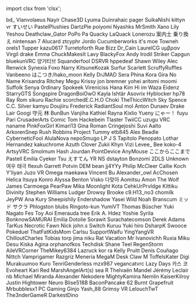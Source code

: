﻿import clsx from 'clsx';


<!-- Reminder that not only HTML chars have to be escaped, MDX chars also need to be (such as a space followed by an underscore). -->
<Patronelt k="5" ias="1" sp="1" >bd&#0095;</Patronelt> <Patronelt k="3" ias="1" sp="1" >Vianvolaeus</Patronelt> <Patronelt k="3" ias="1" sp="1" >Nayir</Patronelt> <Patronelt k="3" ias="1" sp="0" >Chase3D</Patronelt> <Patronelt k="2" ias="1" sp="1" >Lyuma</Patronelt> 
<Patronelt k="2" ias="1" sp="1" >Duinrahaic</Patronelt> <Patronelt k="2" ias="1" sp="1" >pager</Patronelt> <Patronelt k="2" ias="1" sp="1" >SuikaNishi</Patronelt> <Patronelt k="2" ias="1" sp="1" >kittyn vr</Patronelt> <Patronelt k="2" ias="1" sp="1" >すいせい</Patronelt> 
<Patronelt k="2" ias="1" sp="1" >PastelPlushies</Patronelt> <Patronelt k="2" ias="1" sp="1" >DartzPie</Patronelt> <Patronelt k="2" ias="1" sp="1" >poiyomi</Patronelt> <Patronelt k="2" ias="1" sp="1" >Nyashks</Patronelt> <Patronelt k="2" ias="1" sp="1" >MrSmith</Patronelt> 
<Patronelt k="2" ias="1" sp="1" >Xano</Patronelt> <Patronelt k="2" ias="1" sp="1" >Lily</Patronelt> <Patronelt k="2" ias="1" sp="1" >Yeshou</Patronelt> <Patronelt k="2" ias="1" sp="1" >Deathclaw&#0095;Gator</Patronelt> <Patronelt k="2" ias="1" sp="1" >PoPo Pa</Patronelt> 
<Patronelt k="2" ias="1" sp="1" >Quacky LaQuack</Patronelt> <Patronelt k="2" ias="1" sp="1" >Lonerozu</Patronelt> <Patronelt k="2" ias="1" sp="1" >案内士 乗り換え</Patronelt> <Patronelt k="2" ias="1" sp="0" >nintensan 7</Patronelt> <Patronelt k="2" ias="1" sp="0" >Alucard</Patronelt> 
<Patronelt k="2" ias="1" sp="0" >ztcyphr</Patronelt> <Patronelt k="0" ias="1" sp="1" >Jordo</Patronelt> <Patronelt k="0" ias="0" sp="1" >Cucumberworks</Patronelt> <Patronelt k="0" ias="0" sp="1" >it&#0039;s moe</Patronelt> <Patronelt k="0" ias="1" sp="1" >Towneh</Patronelt> 
<Patronelt k="0" ias="0" sp="1" >orels1</Patronelt> <Patronelt k="0" ias="0" sp="1" >Tupper</Patronelt> <Patronelt k="0" ias="0" sp="1" >kazu0617</Patronelt> <Patronelt k="0" ias="1" sp="1" >Turretoforth</Patronelt> <Patronelt k="0" ias="0" sp="1" >Rue</Patronelt> 
<Patronelt k="0" ias="1" sp="1" >Bizz</Patronelt> <Patronelt k="0" ias="1" sp="1" >Dr&#0095;Cain</Patronelt> <Patronelt k="0" ias="0" sp="1" >LaurelCG</Patronelt> <Patronelt k="0" ias="1" sp="1" >υμβραν</Patronelt> <Patronelt k="0" ias="0" sp="1" >Virgil drake</Patronelt> 
<Patronelt k="0" ias="1" sp="1" >Emma</Patronelt> <Patronelt k="0" ias="1" sp="1" >ChuckMakesIt</Patronelt> <Patronelt k="0" ias="0" sp="1" >Lavy</Patronelt> <Patronelt k="0" ias="0" sp="1" >BlackyFox</Patronelt> <Patronelt k="0" ias="1" sp="1" >Andy</Patronelt> 
<Patronelt k="0" ias="0" sp="1" >Irodil Striker</Patronelt> <Patronelt k="0" ias="0" sp="1" >Capgun</Patronelt> <Patronelt k="0" ias="1" sp="1" >bluekunVRC</Patronelt> <Patronelt k="0" ias="1" sp="1" >양거티브</Patronelt> <Patronelt k="0" ias="1" sp="1" >Squanderfool</Patronelt> 
<Patronelt k="0" ias="1" sp="1" >DSRVR</Patronelt> <Patronelt k="0" ias="1" sp="1" >hppedeaf</Patronelt> <Patronelt k="0" ias="1" sp="1" >Shawn Wiley</Patronelt> <Patronelt k="0" ias="1" sp="1" >Alec Renwick</Patronelt> <Patronelt k="0" ias="1" sp="1" >Synexia Foxo</Patronelt> 
<Patronelt k="0" ias="1" sp="1" >Narry</Patronelt> <Patronelt k="0" ias="1" sp="1" >KitsuneKozak</Patronelt> <Patronelt k="0" ias="1" sp="1" >Surfur</Patronelt> <Patronelt k="0" ias="1" sp="1" >Scarlett</Patronelt> <Patronelt k="0" ias="1" sp="1" >ScruffyRuffles</Patronelt> 
<Patronelt k="0" ias="1" sp="1" >Vanbeeno</Patronelt> <Patronelt k="0" ias="1" sp="1" >はこつき&#0047;hako&#0095;moon</Patronelt> <Patronelt k="0" ias="1" sp="1" >Kelly</Patronelt> <Patronelt k="0" ias="1" sp="1" >DrJMAD</Patronelt> <Patronelt k="0" ias="1" sp="1" >Sera Phina</Patronelt> 
<Patronelt k="0" ias="1" sp="1" >Kora Gira</Patronelt> <Patronelt k="0" ias="1" sp="1" >No Name</Patronelt> <Patronelt k="0" ias="1" sp="1" >Krisandra Ritchey</Patronelt> <Patronelt k="0" ias="1" sp="1" >Megu</Patronelt> <Patronelt k="0" ias="0" sp="1" >Krissy</Patronelt> 
<Patronelt k="0" ias="1" sp="1" >jon bremner</Patronelt> <Patronelt k="0" ias="1" sp="1" >yohei aritomi</Patronelt> <Patronelt k="0" ias="1" sp="1" >moomi</Patronelt> <Patronelt k="0" ias="1" sp="1" >Suffolk</Patronelt> <Patronelt k="0" ias="1" sp="1" >Senya</Patronelt> 
<Patronelt k="0" ias="1" sp="1" >0rdinary</Patronelt> <Patronelt k="0" ias="1" sp="1" >Spokeek</Patronelt> <Patronelt k="0" ias="1" sp="1" >Vireniciss</Patronelt> <Patronelt k="0" ias="1" sp="1" >Hana Kim</Patronelt> <Patronelt k="0" ias="1" sp="1" >Hi im Waza</Patronelt> 
<Patronelt k="0" ias="1" sp="1" >Eidenz</Patronelt> <Patronelt k="0" ias="1" sp="1" >StarryGTS</Patronelt> <Patronelt k="0" ias="1" sp="1" >Songspire</Patronelt> <Patronelt k="0" ias="1" sp="1" >DragonBoiOwO</Patronelt> <Patronelt k="0" ias="1" sp="1" >Kayla</Patronelt> 
<Patronelt k="0" ias="1" sp="1" >Ishtãr</Patronelt> <Patronelt k="0" ias="1" sp="1" >Asovrix</Patronelt> <Patronelt k="0" ias="1" sp="1" >Hyblocker</Patronelt> <Patronelt k="0" ias="1" sp="1" >hp78</Patronelt> <Patronelt k="0" ias="1" sp="1" >Ray Rom</Patronelt> 
<Patronelt k="0" ias="1" sp="1" >sikuru</Patronelt> <Patronelt k="0" ias="1" sp="1" >Rachie</Patronelt> <Patronelt k="0" ias="0" sp="1" >scorchedE&#0046;C&#0046;H&#0046;O</Patronelt> <Patronelt k="0" ias="1" sp="1" >Choki</Patronelt> <Patronelt k="0" ias="1" sp="1" >TheThiccWitch</Patronelt> 
<Patronelt k="0" ias="0" sp="1" >Sky Spence</Patronelt> <Patronelt k="0" ias="1" sp="1" >C&#0046;C&#0046; Silver</Patronelt> <Patronelt k="0" ias="1" sp="1" >kamyu</Patronelt> <Patronelt k="0" ias="1" sp="1" >Doujiiru</Patronelt> <Patronelt k="0" ias="1" sp="1" >Frederick</Patronelt> 
<Patronelt k="0" ias="1" sp="1" >RadiantSoul</Patronelt> <Patronelt k="0" ias="1" sp="1" >mol</Patronelt> <Patronelt k="0" ias="1" sp="1" >Anton Dunaev</Patronelt> <Patronelt k="0" ias="1" sp="1" >Drake Lair</Patronelt> <Patronelt k="0" ias="1" sp="1" >Googi</Patronelt> 
<Patronelt k="0" ias="1" sp="1" >守元 林</Patronelt> <Patronelt k="0" ias="1" sp="1" >BunBun</Patronelt> <Patronelt k="0" ias="1" sp="1" >Vanjiha</Patronelt> <Patronelt k="0" ias="1" sp="1" >Kathiel Rayna</Patronelt> <Patronelt k="0" ias="1" sp="1" >Kixlio Yueny</Patronelt> 
<Patronelt k="0" ias="1" sp="1" >にゃー！</Patronelt> <Patronelt k="0" ias="1" sp="1" >fuyu</Patronelt> <Patronelt k="0" ias="1" sp="1" >Pari</Patronelt> <Patronelt k="0" ias="0" sp="1" >CrusaderArts</Patronelt> <Patronelt k="0" ias="1" sp="1" >Comic Tom</Patronelt> 
<Patronelt k="0" ias="1" sp="1" >Hackebein</Patronelt> <Patronelt k="0" ias="0" sp="1" >Tlaster</Patronelt> <Patronelt k="0" ias="1" sp="1" >TwiiCC</Patronelt> <Patronelt k="0" ias="1" sp="1" >uzugu</Patronelt> <Patronelt k="0" ias="1" sp="1" >VRC naname</Patronelt> 
<Patronelt k="0" ias="1" sp="1" >PinkFoxGirl</Patronelt> <Patronelt k="0" ias="0" sp="1" >Kimari13</Patronelt> <Patronelt k="0" ias="0" sp="1" >Gina Roman</Patronelt> <Patronelt k="0" ias="1" sp="1" >Cringejoshi</Patronelt> <Patronelt k="0" ias="1" sp="1" >Suvi Aalto</Patronelt> 
<Patronelt k="0" ias="1" sp="1" >ArkorenSnep</Patronelt> <Patronelt k="0" ias="1" sp="1" >Rush Robbins</Patronelt> <Patronelt k="0" ias="1" sp="1" >Project</Patronelt> <Patronelt k="0" ias="1" sp="1" >Tummy</Patronelt> <Patronelt k="0" ias="1" sp="1" >etb845</Patronelt> 
<Patronelt k="0" ias="0" sp="1" >Alex Beadle</Patronelt> <Patronelt k="0" ias="0" sp="1" >CyberneticFool</Patronelt> <Patronelt k="0" ias="1" sp="1" >AlulaNova</Patronelt> <Patronelt k="0" ias="0" sp="1" >nepoSmugo</Patronelt> <Patronelt k="0" ias="1" sp="1" >LP</Patronelt> 
<Patronelt k="0" ias="1" sp="1" >J S</Patronelt> <Patronelt k="0" ias="1" sp="1" >Tapitolo Penopato</Patronelt> <Patronelt k="0" ias="1" sp="1" >Lothar Hernandez</Patronelt> <Patronelt k="0" ias="1" sp="1" >kakuchrome</Patronelt> <Patronelt k="0" ias="1" sp="1" >Azuth</Patronelt> 
<Patronelt k="0" ias="0" sp="1" >Clover</Patronelt> <Patronelt k="0" ias="1" sp="1" >Zukii</Patronelt> <Patronelt k="0" ias="1" sp="1" >Khyn</Patronelt> <Patronelt k="0" ias="1" sp="1" >Vizi</Patronelt> <Patronelt k="0" ias="1" sp="1" >Levee&#0095;</Patronelt> 
<Patronelt k="0" ias="1" sp="1" >Bee</Patronelt> <Patronelt k="0" ias="1" sp="1" >koko&#0045;4</Patronelt> <Patronelt k="0" ias="1" sp="1" >ArtsyVRC</Patronelt> <Patronelt k="0" ias="1" sp="1" >Smolmum</Patronelt> <Patronelt k="0" ias="1" sp="1" >Hash Jourdan</Patronelt> 
<Patronelt k="0" ias="1" sp="1" >PointDevice</Patronelt> <Patronelt k="0" ias="1" sp="1" >AnyMouse</Patronelt> <Patronelt k="0" ias="1" sp="1" >ここからここまで</Patronelt> <Patronelt k="0" ias="1" sp="1" >Pastell Emilia</Patronelt> <Patronelt k="0" ias="0" sp="1" >Cyeker</Patronelt> 
<Patronelt k="0" ias="0" sp="1" >Tsu</Patronelt> <Patronelt k="0" ias="1" sp="1" >えすてん</Patronelt> <Patronelt k="0" ias="0" sp="1" >YR NS</Patronelt> <Patronelt k="0" ias="1" sp="1" >dstayton</Patronelt> <Patronelt k="0" ias="1" sp="1" >Bonzomi</Patronelt> 
<Patronelt k="0" ias="1" sp="1" >2DLS</Patronelt> <Patronelt k="0" ias="0" sp="1" >Unknown</Patronelt> <Patronelt k="0" ias="1" sp="1" >여우 태극</Patronelt> <Patronelt k="0" ias="0" sp="1" >flexuh</Patronelt> <Patronelt k="0" ias="1" sp="1" >Garrett Potvin</Patronelt> 
<Patronelt k="0" ias="1" sp="1" >DEM bean</Patronelt> <Patronelt k="0" ias="0" sp="1" >jj4YYy</Patronelt> <Patronelt k="0" ias="1" sp="1" >Philip McCleer</Patronelt> <Patronelt k="0" ias="1" sp="1" >Callie Koch</Patronelt> <Patronelt k="0" ias="1" sp="1" >Y&#0039;liyan</Patronelt> 
<Patronelt k="0" ias="1" sp="1" >Juzo VR</Patronelt> <Patronelt k="0" ias="1" sp="1" >Omega</Patronelt> <Patronelt k="0" ias="0" sp="1" >maekawa</Patronelt> <Patronelt k="0" ias="1" sp="1" >Vincent Bu</Patronelt> <Patronelt k="0" ias="1" sp="1" >Alexander&#0095;owl</Patronelt> 
<Patronelt k="0" ias="1" sp="1" >AcChosen</Patronelt> <Patronelt k="0" ias="1" sp="1" >Helica Itsuya</Patronelt> <Patronelt k="0" ias="0" sp="1" >Konro</Patronelt> <Patronelt k="0" ias="1" sp="1" >Alyssa Benton</Patronelt> <Patronelt k="0" ias="1" sp="1" >Visko</Patronelt> 
<Patronelt k="0" ias="1" sp="1" >다맞아</Patronelt> <Patronelt k="0" ias="1" sp="1" >Aomitsu</Patronelt> <Patronelt k="0" ias="1" sp="1" >Amon The Wolf</Patronelt> <Patronelt k="0" ias="1" sp="1" >James Carmoega</Patronelt> <Patronelt k="0" ias="1" sp="1" >PearPaw</Patronelt> 
<Patronelt k="0" ias="1" sp="1" >Mika Moonlight</Patronelt> <Patronelt k="0" ias="0" sp="1" >Kota</Patronelt> <Patronelt k="0" ias="1" sp="1" >CehkUrPrvldge</Patronelt> <Patronelt k="0" ias="1" sp="1" >Kittiku</Patronelt> <Patronelt k="0" ias="1" sp="1" >Divinity</Patronelt> 
<Patronelt k="0" ias="0" sp="1" >Stephen Williams</Patronelt> <Patronelt k="0" ias="1" sp="1" >Ludger</Patronelt> <Patronelt k="0" ias="1" sp="1" >Drowsy</Patronelt> <Patronelt k="0" ias="1" sp="1" >Brooke</Patronelt> <Patronelt k="0" ias="1" sp="1" >c9&#0046;H13&#0095;no3</Patronelt> 
<Patronelt k="0" ias="0" sp="1" >chomilk</Patronelt> <Patronelt k="0" ias="1" sp="1" >JeyPW</Patronelt> <Patronelt k="0" ias="1" sp="1" >Ana Kury</Patronelt> <Patronelt k="0" ias="1" sp="1" >Sheepishily</Patronelt> <Patronelt k="0" ias="1" sp="1" >Endershadow</Patronelt> 
<Patronelt k="0" ias="1" sp="1" >Yasei Wild</Patronelt> <Patronelt k="0" ias="1" sp="1" >Noah Branscum</Patronelt> <Patronelt k="0" ias="1" sp="1" >ミッド サクラ</Patronelt> <Patronelt k="0" ias="1" sp="1" >Phlogston</Patronelt> <Patronelt k="0" ias="0" sp="1" >blubs</Patronelt> 
<Patronelt k="0" ias="1" sp="1" >Ringoto&#0045;kun</Patronelt> <Patronelt k="0" ias="1" sp="1" >YumiVT</Patronelt> <Patronelt k="0" ias="1" sp="1" >Thomas Büscher</Patronelt> <Patronelt k="0" ias="1" sp="1" >Yuki Nagato</Patronelt> <Patronelt k="0" ias="0" sp="1" >Fes Toy</Patronelt> 
<Patronelt k="0" ias="1" sp="1" >Aoi Emerauda</Patronelt> <Patronelt k="0" ias="0" sp="1" >tree</Patronelt> <Patronelt k="0" ias="0" sp="1" >Erik A&#0046; Hdez</Patronelt> <Patronelt k="0" ias="1" sp="1" >Yoshie</Patronelt> <Patronelt k="0" ias="1" sp="1" >Syrila</Patronelt> 
<Patronelt k="0" ias="1" sp="1" >BonknowSAMURAI</Patronelt> <Patronelt k="0" ias="1" sp="1" >Emilia</Patronelt> <Patronelt k="0" ias="1" sp="1" >Dotolie</Patronelt> <Patronelt k="0" ias="0" sp="1" >Sorawit Surachatecomson</Patronelt> <Patronelt k="0" ias="1" sp="1" >Derek Adams</Patronelt> 
<Patronelt k="0" ias="0" sp="1" >TarKus</Patronelt> <Patronelt k="0" ias="1" sp="1" >Necrotic Fawn</Patronelt> <Patronelt k="0" ias="0" sp="1" >Nick</Patronelt> <Patronelt k="0" ias="1" sp="1" >john&#0046;s</Patronelt> <Patronelt k="0" ias="0" sp="1" >Switch</Patronelt> 
<Patronelt k="0" ias="1" sp="1" >Kuruu</Patronelt> <Patronelt k="0" ias="1" sp="1" >Yuki hiro</Patronelt> <Patronelt k="0" ias="1" sp="1" >DsharpK</Patronelt> <Patronelt k="0" ias="1" sp="1" >Swooce</Patronelt> <Patronelt k="0" ias="1" sp="1" >Pokeduel</Patronelt> 
<Patronelt k="0" ias="0" sp="1" >ThatFatKidsMom</Patronelt> <Patronelt k="0" ias="1" sp="1" >Carlsu</Patronelt> <Patronelt k="0" ias="1" sp="1" >SupportWaifu</Patronelt> <Patronelt k="0" ias="0" sp="1" >YingYangVR</Patronelt> <Patronelt k="0" ias="1" sp="1" >ChilloutCharles</Patronelt> 
<Patronelt k="0" ias="1" sp="1" >Tobias torp</Patronelt> <Patronelt k="0" ias="0" sp="1" >jima niku</Patronelt> <Patronelt k="0" ias="0" sp="1" >Rat Vacation</Patronelt> <Patronelt k="0" ias="0" sp="1" >Mr Ivanovichh</Patronelt> <Patronelt k="0" ias="0" sp="1" >Ruxia</Patronelt> 
<Patronelt k="0" ias="1" sp="1" >Miku Desu</Patronelt> <Patronelt k="0" ias="0" sp="1" >Kiska Agina</Patronelt> <Patronelt k="0" ias="1" sp="1" >orphanofkos</Patronelt> <Patronelt k="0" ias="1" sp="1" >Techdisk</Patronelt> <Patronelt k="0" ias="1" sp="1" >Shane Teel</Patronelt> 
<Patronelt k="0" ias="1" sp="1" >RegenStorm</Patronelt> <Patronelt k="0" ias="1" sp="1" >AileVRCorner</Patronelt> <Patronelt k="0" ias="1" sp="1" >TheMikey6384</Patronelt> <Patronelt k="0" ias="0" sp="1" >Lazruck</Patronelt> <Patronelt k="0" ias="1" sp="1" >kor ra</Patronelt> 
<Patronelt k="0" ias="1" sp="1" >Kelly Pruitt</Patronelt> <Patronelt k="0" ias="0" sp="1" >Denís Couñago</Patronelt> <Patronelt k="0" ias="1" sp="1" >Nittch</Patronelt> <Patronelt k="0" ias="0" sp="1" >Vamprigamer</Patronelt> <Patronelt k="0" ias="0" sp="1" >Razgriz</Patronelt> 
<Patronelt k="0" ias="0" sp="1" >Meneria</Patronelt> <Patronelt k="0" ias="1" sp="1" >MegaM</Patronelt> <Patronelt k="0" ias="0" sp="1" >Desk Claw</Patronelt> <Patronelt k="0" ias="1" sp="1" >M</Patronelt> <Patronelt k="0" ias="1" sp="1" >ToffelsKater</Patronelt> 
<Patronelt k="0" ias="1" sp="1" >Digi</Patronelt> <Patronelt k="0" ias="1" sp="1" >Murakuumoo</Patronelt> <Patronelt k="0" ias="0" sp="1" >Kuro</Patronelt> <Patronelt k="0" ias="1" sp="1" >TenriGenderless</Patronelt> <Patronelt k="0" ias="0" sp="1" >mzx987</Patronelt> 
<Patronelt k="0" ias="0" sp="1" >vegancatvrc</Patronelt> <Patronelt k="0" ias="1" sp="1" >Lazy Days</Patronelt> <Patronelt k="0" ias="0" sp="1" >카스 코</Patronelt> <Patronelt k="0" ias="1" sp="1" >Evoheart</Patronelt> <Patronelt k="0" ias="1" sp="1" >Kari Red</Patronelt> 
<Patronelt k="0" ias="1" sp="1" >MarshAngelArt&#0040;s&#0041;</Patronelt> <Patronelt k="0" ias="1" sp="1" >sea R</Patronelt> <Patronelt k="0" ias="1" sp="1" >Thelvaën Mandel</Patronelt> <Patronelt k="0" ias="0" sp="1" >Jérémy Leclair</Patronelt> <Patronelt k="0" ias="0" sp="1" >nb</Patronelt> 
<Patronelt k="0" ias="1" sp="1" >Michael Miranda</Patronelt> <Patronelt k="0" ias="0" sp="1" >Alexander</Patronelt> <Patronelt k="0" ias="1" sp="1" >Nekodere</Patronelt> <Patronelt k="0" ias="1" sp="1" >MightyKamina</Patronelt> <Patronelt k="0" ias="0" sp="1" >Nemlin</Patronelt> 
<Patronelt k="0" ias="1" sp="1" >KaiserKilroy</Patronelt> <Patronelt k="0" ias="1" sp="1" >Justin Hightower</Patronelt> <Patronelt k="0" ias="0" sp="1" >Neuro</Patronelt> <Patronelt k="0" ias="1" sp="1" >Blise518B</Patronelt> <Patronelt k="0" ias="1" sp="1" >BaconPancake 62</Patronelt> 
<Patronelt k="0" ias="1" sp="1" >Burnt Grapefruit</Patronelt> <Patronelt k="0" ias="1" sp="1" >Mrbubblesx1 PC Gaming</Patronelt> <Patronelt k="0" ias="1" sp="1" >Ginjo</Patronelt> <Patronelt k="0" ias="1" sp="1" >Yash&#0095;88</Patronelt> <Patronelt k="0" ias="0" sp="1" >Grimsy VR</Patronelt> 
<Patronelt k="0" ias="1" sp="1" >LelouchTwT</Patronelt> <Patronelt k="0" ias="1" sp="1" >The3nderGameR</Patronelt> <Patronelt k="0" ias="0" sp="1" >DarkestDino</Patronelt> 